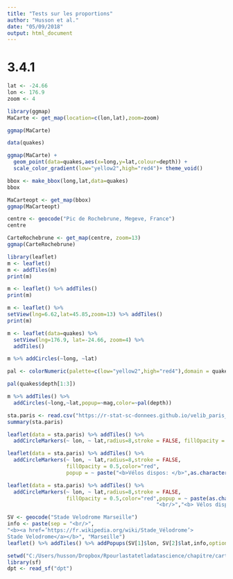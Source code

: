 ---
title: "Tests sur les proportions"
author: "Husson et al."
date: "05/09/2018"
output: html_document
---

# 3.4.1 

```{r}
lat <- -24.66
lon <- 176.9
zoom <- 4
```

```{r,message=FALSE,warning=FALSE}
library(ggmap)
MaCarte <- get_map(location=c(lon,lat),zoom=zoom)
```

```{r,message=FALSE,warning=FALSE}
ggmap(MaCarte)
```


```{r}
data(quakes)
```

```{r}
ggmap(MaCarte) +
  geom_point(data=quakes,aes(x=long,y=lat,colour=depth)) +
  scale_color_gradient(low="yellow2",high="red4")+ theme_void()
```
```{r}
bbox <- make_bbox(long,lat,data=quakes)
bbox
```

```{r}
MaCarteopt <- get_map(bbox)
ggmap(MaCarteopt)
```
```{r}
centre <- geocode("Pic de Rochebrune, Megeve, France")
centre
```

```{r}
CarteRochebrune <- get_map(centre, zoom=13)
ggmap(CarteRochebrune)
```

```{r}
library(leaflet)
m <- leaflet()
m <- addTiles(m)
print(m)
```

```{r}
m <- leaflet() %>% addTiles()
print(m)
```
```{r}
m <- leaflet() %>%
setView(lng=6.62,lat=45.85,zoom=13) %>% addTiles()
print(m)
```

```{r}
m <- leaflet(data=quakes) %>%
  setView(lng=176.9, lat=-24.66, zoom=4) %>% 
  addTiles()
```

```{r}
m %>% addCircles(~long, ~lat)
```
```{r}
pal <- colorNumeric(palette=c(low="yellow2",high="red4"),domain = quakes$depth)
```
```{r}
pal(quakes$depth[1:3])
```

```{r}
m %>% addTiles() %>% 
  addCircles(~long,~lat,popup=~mag,color=~pal(depth))
```
```{r}
sta.paris <- read.csv("https://r-stat-sc-donnees.github.io/velib_paris_01_09_18.csv",fileEncoding = "UTF8")
summary(sta.paris)
```

```{r}
leaflet(data = sta.paris) %>% addTiles() %>% 
  addCircleMarkers(~ lon, ~ lat,radius=8,stroke = FALSE, fillOpacity = 0.5,color="red")
```

```{r}
leaflet(data = sta.paris) %>% addTiles() %>% 
  addCircleMarkers(~ lon, ~ lat,radius=8,stroke = FALSE, 
                   fillOpacity = 0.5,color="red",
                   popup = ~ paste("<b>Vélos dispos: </b>",as.character(numBikesAvailable)))
```

```{r}
leaflet(data = sta.paris) %>% addTiles() %>% 
  addCircleMarkers(~ lon, ~ lat,radius=8,stroke = FALSE,
                   fillOpacity = 0.5,color="red",popup = ~ paste(as.character(name),
                                                "<br/>","<b> Vélos dispos: </b>",as.character(numBikesAvailable)))
```
```{r}
SV <- geocode("Stade Velodrome Marseille")
info <- paste(sep = "<br/>",
"<b><a href=’https://fr.wikipedia.org/wiki/Stade_Vélodrome’>
Stade Velodrome</a></b>", "Marseille")
leaflet() %>% addTiles() %>% addPopups(SV[1]$lon, SV[2]$lat,info,options = popupOptions(closeButton = FALSE))
```
```{r}
setwd("C:/Users/husson/Dropbox/Rpourlastatetladatascience/chapitre/cartes/DONNEES")
library(sf)
dpt <- read_sf("dpt")
```


